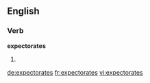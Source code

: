 ==English==

===Verb===
'''expectorates'''

# {{third-person singular of|expectorate}}

[[de:expectorates]]
[[fr:expectorates]]
[[vi:expectorates]]